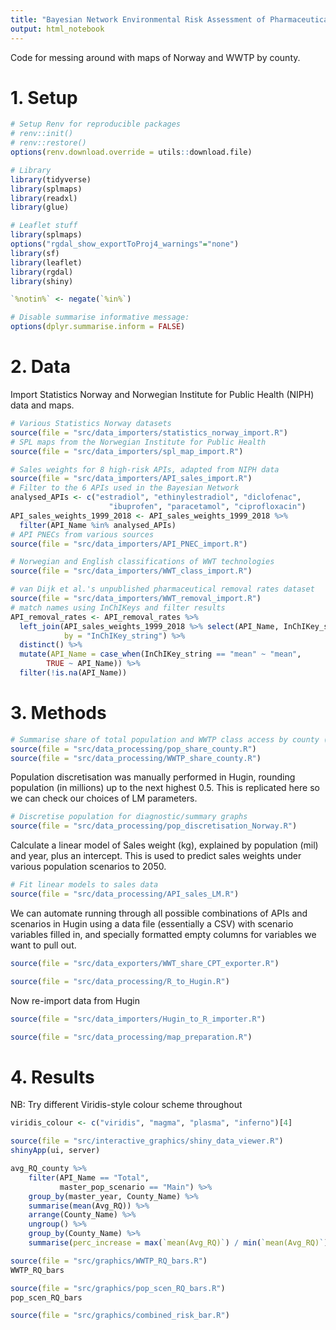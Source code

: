 ```yaml
---
title: "Bayesian Network Environmental Risk Assessment of Pharmaceuticals"
output: html_notebook
---
```


Code for messing around with maps of Norway and WWTP by county.

# 1. Setup

```r
# Setup Renv for reproducible packages
# renv::init()
# renv::restore()
options(renv.download.override = utils::download.file)

# Library
library(tidyverse)
library(splmaps)
library(readxl)
library(glue)

# Leaflet stuff
library(splmaps)
options("rgdal_show_exportToProj4_warnings"="none")
library(sf)
library(leaflet)
library(rgdal)
library(shiny)

`%notin%` <- negate(`%in%`)

# Disable summarise informative message:
options(dplyr.summarise.inform = FALSE)
```

# 2. Data
Import Statistics Norway and Norwegian Institute for Public Health (NIPH) data and maps.
```r
# Various Statistics Norway datasets
source(file = "src/data_importers/statistics_norway_import.R")
# SPL maps from the Norwegian Institute for Public Health
source(file = "src/data_importers/spl_map_import.R")

# Sales weights for 8 high-risk APIs, adapted from NIPH data
source(file = "src/data_importers/API_sales_import.R")
# Filter to the 6 APIs used in the Bayesian Network
analysed_APIs <- c("estradiol", "ethinylestradiol", "diclofenac", 
                      "ibuprofen", "paracetamol", "ciprofloxacin")
API_sales_weights_1999_2018 <- API_sales_weights_1999_2018 %>% 
  filter(API_Name %in% analysed_APIs)
# API PNECs from various sources
source(file = "src/data_importers/API_PNEC_import.R")

# Norwegian and English classifications of WWT technologies
source(file = "src/data_importers/WWT_class_import.R")

# van Dijk et al.'s unpublished pharmaceutical removal rates dataset
source(file = "src/data_importers/WWT_removal_import.R")
# match names using InChIKeys and filter results
API_removal_rates <- API_removal_rates %>% 
  left_join(API_sales_weights_1999_2018 %>% select(API_Name, InChIKey_string), 
            by = "InChIKey_string") %>% 
  distinct() %>% 
  mutate(API_Name = case_when(InChIKey_string == "mean" ~ "mean",
        TRUE ~ API_Name)) %>% 
  filter(!is.na(API_Name))
```


# 3. Methods

```r
# Summarise share of total population and WWTP class access by county (2020)
source(file = "src/data_processing/pop_share_county.R")
source(file = "src/data_processing/WWTP_share_county.R")
```

Population discretisation was manually performed in Hugin, rounding population (in millions) up to the 
next highest 0.5. This is replicated here so we can check our choices of LM parameters.

```r
# Discretise population for diagnostic/summary graphs
source(file = "src/data_processing/pop_discretisation_Norway.R")
```


Calculate a linear model of Sales weight (kg), explained by population (mil) and year, plus
an intercept. This is used to predict sales weights under various population scenarios to 2050.

```r
# Fit linear models to sales data
source(file = "src/data_processing/API_sales_LM.R")
```

We can automate running through all possible combinations of APIs and scenarios in Hugin using
a data file (essentially a CSV) with scenario variables filled in, and specially formatted empty
columns for variables we want to pull out.

```r
source(file = "src/data_exporters/WWT_share_CPT_exporter.R")

source(file = "src/data_processing/R_to_Hugin.R")
```

Now re-import data from Hugin

```r
source(file = "src/data_importers/Hugin_to_R_importer.R")
```

```r
source(file = "src/data_processing/map_preparation.R")
```

# 4. Results

NB: Try different Viridis-style colour scheme throughout

```r
viridis_colour <- c("viridis", "magma", "plasma", "inferno")[4]
```

```r
source(file = "src/interactive_graphics/shiny_data_viewer.R")
shinyApp(ui, server)

avg_RQ_county %>% 
    filter(API_Name == "Total",
           master_pop_scenario == "Main") %>% 
    group_by(master_year, County_Name) %>% 
    summarise(mean(Avg_RQ)) %>% 
    arrange(County_Name) %>% 
    ungroup() %>% 
    group_by(County_Name) %>% 
    summarise(perc_increase = max(`mean(Avg_RQ)`) / min(`mean(Avg_RQ)`))
```

```r
source(file = "src/graphics/WWTP_RQ_bars.R")
WWTP_RQ_bars
```

```r
source(file = "src/graphics/pop_scen_RQ_bars.R")
pop_scen_RQ_bars
```

```r
source(file = "src/graphics/combined_risk_bar.R")
```